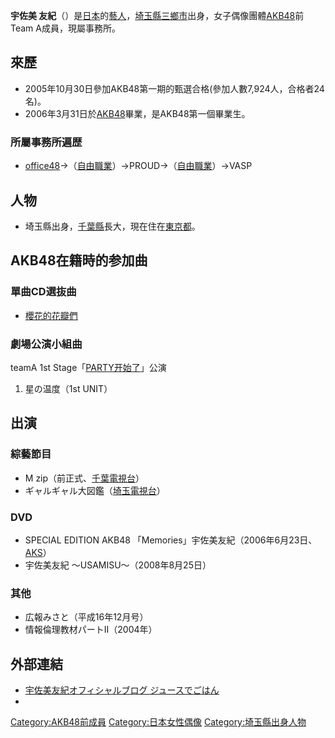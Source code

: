 {{BLP unsourced|time=2022-03-25T11:48:39+00:00}}
{{notability unreferenced|time=2021-06-01}}
{{藝人
|姓名 = 宇佐美友紀
|類型 = 女歌手
|圖片 =
|圖片尺寸 =
|圖片簡介 =
|原名 = {{lang|ja|宇佐美 友紀}}
|外文名 =
|外文 =うさみ ゆき
|羅馬拼音 = Usami yuki
|英文名 =
|暱稱 = {{lang|ja|ゆっき〜、ゆきんこ、うっさ〜、ウサミス}}
|其他藝名 =
|國籍 = {{JPN}}
|民族 =
|籍貫 =
|出生日期 = {{birth date and age|1984|12|6}}
|出生地點 = [[日本|日本]][[埼玉縣|埼玉縣]][[三鄉市|三鄉市]]
|逝世日期 =
|逝世地點 =
|職業 = 女子偶像
|語言 =
|教育程度 =
|宗教信仰 =
|配偶 =
|兒女 =
|父母 =
|音樂類型 =
|演奏樂器 =
|出身地 =
|出道作 =
|出道日期 = 2004年
|代表作 =
|活躍年代 =
|唱片公司 =
|經紀公司 = 
|網站 =
|相關團體 =
|獎項 =
|IMDb =
}}
'''宇佐美 友紀'''（{{bd|1984年|12月6日}}）是[[日本|日本]]的[[藝人|藝人]]，[[埼玉縣|埼玉縣]][[三鄉市|三鄉市]]出身，女子偶像團體[[AKB48|AKB48]]前Team A成員，現屬事務所{{link-ja|VASP|バスプ}}。

== 來歷 ==
* 2005年10月30日參加AKB48第一期的甄選合格(參加人數7,924人，合格者24名)。
* 2006年3月31日於[[AKB48|AKB48]]畢業，是AKB48第一個畢業生。

=== 所屬事務所遍歴 ===
* [[office48|office48]]→（[[自由職業|自由職業]]）→PROUD→（[[自由職業|自由職業]]）→VASP

== 人物 ==
* 埼玉縣出身，[[千葉縣|千葉縣]]長大，現在住在[[東京都|東京都]]。

== AKB48在籍時的参加曲 ==
=== 單曲CD選抜曲 ===
* [[櫻花的花瓣們|櫻花的花瓣們]]

=== 劇場公演小組曲 ===
; teamA 1st Stage「[[teamA_1st_Stage「PARTY开始了」|PARTY开始了]]」公演
# 星の温度（1st UNIT）

== 出演 ==
=== 綜藝節目 ===
* M zip（前正式、[[千葉電視台|千葉電視台]]）
* ギャルギャル大図鑑（[[埼玉電視台|埼玉電視台]]）

=== DVD ===
* SPECIAL EDITION AKB48 「Memories」宇佐美友紀（2006年6月23日、[[AKS|AKS]]）
* 宇佐美友紀 〜USAMISU〜（2008年8月25日）

=== 其他 ===
* 広報みさと（平成16年12月号）
* 情報倫理教材パートΙΙ（2004年）

== 外部連結 ==
* [http://ameblo.jp/yuki-usami/ 宇佐美友紀オフィシャルブログ ジュースでごはん]{{Wayback|url=http://ameblo.jp/yuki-usami/ |date=20111111172732 }}
* {{Twitter|MCusms|宇佐美友紀 (MCusms)}}

{{AKB48成員}}

{{DEFAULTSORT:Usami Yuki}}
[[Category:AKB48前成員|Category:AKB48前成員]]
[[Category:日本女性偶像|Category:日本女性偶像]]
[[Category:埼玉縣出身人物|Category:埼玉縣出身人物]]